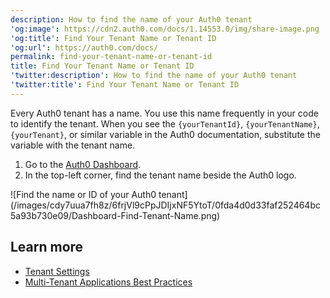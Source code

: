 ```yaml
---
description: How to find the name of your Auth0 tenant
'og:image': https://cdn2.auth0.com/docs/1.14553.0/img/share-image.png
'og:title': Find Your Tenant Name or Tenant ID
'og:url': https://auth0.com/docs/
permalink: find-your-tenant-name-or-tenant-id
title: Find Your Tenant Name or Tenant ID
'twitter:description': How to find the name of your Auth0 tenant
'twitter:title': Find Your Tenant Name or Tenant ID
---
```

Every Auth0 tenant has a name. You use this name frequently in your code to identify the tenant. When you see the `{yourTenantId}`, `{yourTenantName}`, `{yourTenant}`, or similar variable in the Auth0 documentation, substitute the variable with the tenant name.

1. Go to the [Auth0 Dashboard](https://manage.auth0.com/#).
2. In the top-left corner, find the tenant name beside the Auth0 logo.

<Frame>![Find the name or ID of your Auth0 tenant](/images/cdy7uua7fh8z/6frjVl9cPpJDIjxNF5YtoT/0fda4d0d33faf252464bc5a93b730e09/Dashboard-Find-Tenant-Name.png)</Frame>

## Learn more

* [Tenant Settings](/get-started/tenant-settings)
* [Multi-Tenant Applications Best Practices](/get-started/auth0-overview/create-tenants/multi-tenant-apps-best-practices)